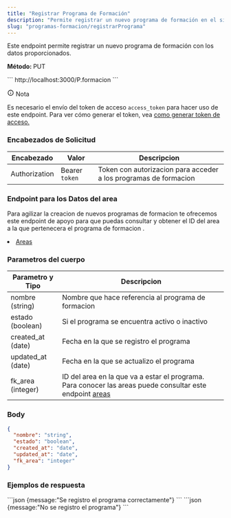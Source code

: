 ```yaml
---
title: "Registrar Programa de Formación"
description: "Permite registrar un nuevo programa de formación en el sistema."
slug: "programas-formacion/registrarPrograma"
---
```


Este endpoint permite registrar un nuevo programa de formación con los datos proporcionados.

<p> 
<strong>Método: </strong><span class="sl-badge note small astro-avdet4wd">PUT</span>
</p>

<Tabs>
  <TabItem label="Endpoint">
  ```
  http://localhost:3000/P.formacion
  ```
  </TabItem>
</Tabs>

<aside aria-label="Nota" class="starlight-aside starlight-aside--note"> <p class="starlight-aside__title" aria-hidden="true"> <svg aria-hidden="true" class="starlight-aside__icon astro-c6vsoqas" width="16" height="16" viewBox="0 0 24 24" fill="currentColor" style="--sl-icon-size: 1em;"><path d="M12 11a1 1 0 0 0-1 1v4a1 1 0 0 0 2 0v-4a1 1 0 0 0-1-1Zm.38-3.92a1 1 0 0 0-.76 0 1 1 0 0 0-.33.21 1.15 1.15 0 0 0-.21.33 1 1 0 0 0 .21 1.09c.097.088.209.16.33.21A1 1 0 0 0 13 8a1.05 1.05 0 0 0-.29-.71 1 1 0 0 0-.33-.21ZM12 2a10 10 0 1 0 0 20 10 10 0 0 0 0-20Zm0 18a8 8 0 1 1 0-16.001A8 8 0 0 1 12 20Z"></path></svg> Nota </p> 
Es necesario el envío del token de acceso <code>access_token</code> para hacer uso de este endpoint. Para ver cómo generar el token, vea <a href="/usuarios/login">como generar token de acceso.</a></aside>

<h3>Encabezados de Solicitud</h3>

| Encabezado | Valor | Descripcion
|----------|-------| -------
| Authorization |  Bearer `token` | Token con autorizacion para acceder a los programas de formacion

<h3>Endpoint para los Datos del area</h3>

Para agilizar la creacion de nuevos programas de formacion te ofrecemos este endpoint de apoyo para que puedas consultar y obtener el ID del area a la que pertenecera el programa de formacion .
<li><a href="/areas/listarAreas">Areas</a></li>


<h3>Parametros del cuerpo</h3>

| Parametro y Tipo | Descripcion
|----------|--------
| nombre (string) |  Nombre que hace referencia al programa de formacion
| estado (boolean) | Si el programa se encuentra activo o inactivo
| created_at (date) | Fecha en la que se registro el programa
| updated_at (date) | Fecha en la que se actualizo el programa
| fk_area (integer) |  ID del area en la que va a estar el programa. Para conocer las areas puede consultar este endpoint <a href="/areas/listarAreas">areas</a>

### Body

```json
{
  "nombre": "string",
  "estado": "boolean",
  "created_at": "date",
  "updated_at": "date",
  "fk_area": "integer"
}
```

<h3>Ejemplos de respuesta</h3>

<Tabs>
  <TabItem label="Status 201">
  ```json
  {message:"Se registro el programa correctamente"}
  ```
  </TabItem>

  <TabItem label="Status 400">
  ```json
  {message:"No se registro el programa"}
  ```
  </TabItem>
</Tabs>